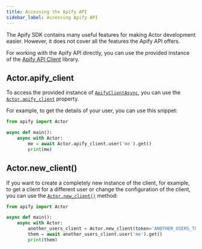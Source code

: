 ```yaml
---
title: Accessing the Apify API
sidebar_label: Accessing Apify API
---
```


The Apify SDK contains many useful features for making Actor development easier.
However, it does not cover all the features the Apify API offers.

For working with the Apify API directly,
you can use the provided instance of the [Apify API Client](https://docs.apify.com/api/client/python) library.

## Actor.apify_client

To access the provided instance of [`ApifyClientAsync`](https://docs.apify.com/api/client/python/reference/class/ApifyClientAsync),
you can use the [`Actor.apify_client`](../../reference/class/Actor#apify_client) property.

For example, to get the details of your user, you can use this snippet:

```python title="src/main.py"
from apify import Actor

async def main():
    async with Actor:
        me = await Actor.apify_client.user('me').get()
        print(me)
```

## Actor.new_client()

If you want to create a completely new instance of the client,
for example, to get a client for a different user or change the configuration of the client,
you can use the [`Actor.new_client()`](../../reference/class/Actor#new_client) method:

```python title="src/main.py"
from apify import Actor

async def main():
    async with Actor:
        another_users_client = Actor.new_client(token='ANOTHER_USERS_TOKEN', max_retries=2)
        them = await another_users_client.user('me').get()
        print(them)
```
